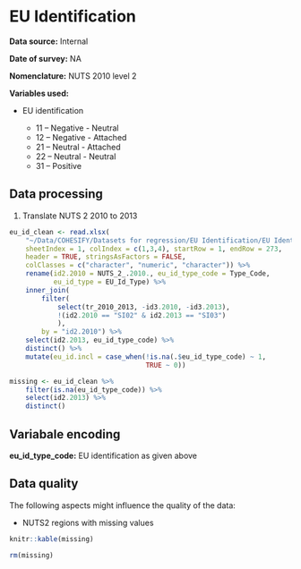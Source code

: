 # EU Identification

**Data source:** Internal

**Date of survey:** NA

**Nomenclature:** NUTS 2010 level 2

**Variables used:**

+ EU identification

    + 11 – Negative - Neutral
    + 12 – Negative - Attached
    + 21 – Neutral - Attached
    + 22 – Neutral - Neutral
    + 31 – Positive

## Data processing

1. Translate NUTS 2 2010 to 2013 

```r
eu_id_clean <- read.xlsx(
    "~/Data/COHESIFY/Datasets for regression/EU Identification/EU Identification typology (COHESIFY Output 2.4a).xlsx",
    sheetIndex = 1, colIndex = c(1,3,4), startRow = 1, endRow = 273, 
    header = TRUE, stringsAsFactors = FALSE,
    colClasses = c("character", "numeric", "character")) %>% 
    rename(id2.2010 = NUTS_2_.2010., eu_id_type_code = Type_Code,
           eu_id_type = EU_Id_Type) %>% 
    inner_join(
        filter(
            select(tr_2010_2013, -id3.2010, -id3.2013),
            !(id2.2010 == "SI02" & id2.2013 == "SI03")
            ),
        by = "id2.2010") %>% 
    select(id2.2013, eu_id_type_code) %>% 
    distinct() %>% 
    mutate(eu_id.incl = case_when(!is.na(.$eu_id_type_code) ~ 1,
                                  TRUE ~ 0))

missing <- eu_id_clean %>% 
    filter(is.na(eu_id_type_code)) %>% 
    select(id2.2013) %>% 
    distinct()
```

## Variabale encoding

**eu_id_type_code:** EU identification as given above

## Data quality

The following aspects might influence the quality of the data:

+ NUTS2 regions with missing values

```r
knitr::kable(missing)
```

```r
rm(missing)
```

